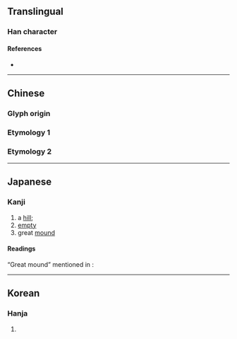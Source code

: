 {{also|丘|㐀}}
{{character info/new}}

<!-- may be replaced by zh-forms -->

==Translingual==

===Han character===
{{Han char|rn=1|rad=一|as=05|sn=6|four=12101|canj=LPM|ids=⿱北一}}

====References====
* {{Han ref|kx=0078.100|dkj=00045|hdz=10017.110|uh=4E20|ud=20000}}

----

==Chinese==

===Glyph origin===
{{Han etym}}

===Etymology 1===
{{zh-see|丘|v}}
===Etymology 2===
{{zh-see|冀|ss}}

----

==Japanese==

===Kanji===
{{ja-kanji|grade=uc|rs=一05}}

# a [[hill]]; {{non-gloss definition|original form of {{l|ja|丘}}}}
# [[empty]]
# great [[mound]]

====Readings====
{{ja-readings
|goon=く
|kanon=きゅう<きう
|kun=おか-<をか-, むな-し.い
}}

“Great mound” mentioned in ''{{w|Jiyun}}'': <!-- 補過切 音播 關東謂塚大曰丠 -->
{{ja-readings
|goon=は
|kanon=は
}}

----

==Korean==

===Hanja===
{{ko-hanja|hangeul=구|rv=gu|mr=ku}}

# {{defn|lang=ko|sort=一05}}